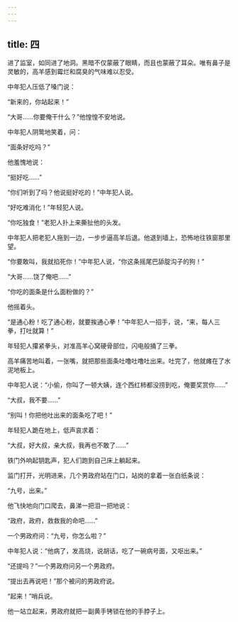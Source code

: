 ```yaml
---
---
---
```

title: 四
---




进了监室，如同进了地洞。黑暗不仅蒙蔽了眼睛，而且也蒙蔽了耳朵。唯有鼻子是灵敏的，高羊感到霉烂和腐臭的气味难以忍受。

中年犯人压低了嗓门说：

“新来的，你站起来！”

“大哥……你要俺干什么？”他惶惶不安地说。

中年犯人阴鸷地笑着，问：

“面条好吃吗？”

他羞愧地说：

“挺好吃……”

“你们听到了吗？他说挺好吃的！”中年犯人说。

“好吃难消化！”年轻犯人说。

“你吃独食！”老犯人扑上来撕扯他的头发。

中年犯人把老犯人拖到一边，一步步逼高羊后退。他退到墙上，恐怖地往铁窗那里望。

“你要敢叫，我就掐死你！”中年犯人说，“你这条摇尾巴舔腚沟子的狗！”

“大哥……饶了俺吧……”

“你吃的面条是什么面粉做的？”

他摇着头。

“是通心粉！吃了通心粉，就要挨通心拳！”中年犯人一招手，说，“来，每人三拳，打吐就算！”

年轻犯人攥紧拳头，对准高羊心窝硬骨部位，闪电般捅了三拳。

高羊痛苦地叫着，一张嘴，就把那些面条吐噜吐噜吐出来。吐完了，他就瘫在了水泥地板上。

中年犯人说：“小偷，你叫了一顿大姨，连个西红柿都没捞到吃，俺要奖赏你……”

“大叔，我不要……”

“别叫！你把他吐出来的面条吃了吧！”

年轻犯人跪在地上，低声哀求着：

“大叔，好大叔，亲大叔，我再也不敢了……”

铁门外响起钥匙声，犯人们跑到自己床上躺起来。

监门打开，光明进来，几个男政府站在门口，站岗的拿着一张白纸条说：

“九号，出来。”

他飞快地向门口爬去，鼻涕一把泪一把地说：

“政府，政府，救救我的命吧……”

一个男政府问：“九号，你怎么啦？”

中年犯人说：“他病了，发高烧，说胡话，吃了一碗病号面，又呕出来。”

“还提吗？”一个男政府问另一个男政府。

“提出去再说吧！”那个被问的男政府说。

“起来！”哨兵说。

他一站立起来，男政府就把一副黄手铐锁在他的手脖子上。